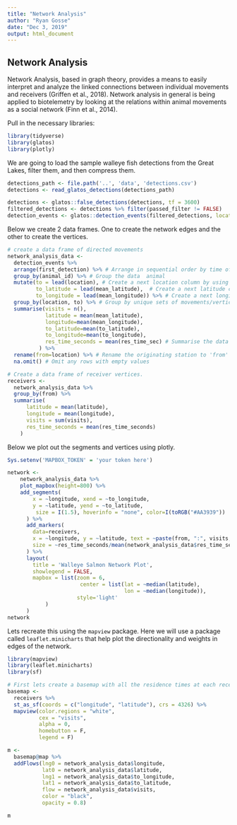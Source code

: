 ```yaml
---
title: "Network Analysis"
author: "Ryan Gosse"
date: "Dec 3, 2019"
output: html_document
---
```

## Network Analysis
Network Analysis, based in graph theory, provides a means to easily interpret and analyze the linked connections between individual movements and receivers (Griffen et al., 2018). Network analysis in general is being applied to biotelemetry by looking at the relations within animal movements as a social network (Finn et al., 2014).

Pull in the necessary libraries:

```r
library(tidyverse)
library(glatos)
library(plotly)  
```

We are going to load the sample walleye fish detections from the Great Lakes, filter them, and then compress them.

```r
detections_path <- file.path('..', 'data', 'detections.csv')
detections <- read_glatos_detections(detections_path)

detections <- glatos::false_detections(detections, tf = 3600)
filtered_detections <- detections %>% filter(passed_filter != FALSE)
detection_events <- glatos::detection_events(filtered_detections, location_col = 'station')  
```

Below we create 2 data frames. One to create the network edges and the other to create the vertices.

```r
# create a data frame of directed movements
network_analysis_data <- 
  detection_events %>%
  arrange(first_detection) %>% # Arrange in sequential order by time of arrival
  group_by(animal_id) %>% # Group the data  animal
  mutate(to = lead(location), # Create a next location column by using the lead
         to_latitude = lead(mean_latitude),  # Create a next latitude column by using the lead
         to_longitude = lead(mean_longitude)) %>% # Create a next longitude column by using the lead
  group_by(location, to) %>% # Group by unique sets of movements/vertices
  summarise(visits = n(),
            latitude = mean(mean_latitude),
            longitude=mean(mean_longitude),
            to_latitude=mean(to_latitude),
            to_longitude=mean(to_longitude),
            res_time_seconds = mean(res_time_sec) # Summarise the data into data frame of moves by counting them and averaging the the rest of the values
          ) %>%
  rename(from=location) %>% # Rename the originating station to 'from'
  na.omit() # Omit any rows with empty values

# Create a data frame of receiver vertices.
receivers <- 
  network_analysis_data %>%
  group_by(from) %>%
  summarise(
      latitude = mean(latitude),
      longitude = mean(longitude),
      visits = sum(visits),
      res_time_seconds = mean(res_time_seconds)
    )
```

Below we plot out the segments and vertices using plotly.

```r
Sys.setenv('MAPBOX_TOKEN' = 'your token here')
```

```r
network <- 
    network_analysis_data %>%
    plot_mapbox(height=800) %>%
    add_segments(
        x = ~longitude, xend = ~to_longitude,
        y = ~latitude, yend = ~to_latitude,
         size = I(1.5), hoverinfo = "none", color=I(toRGB("#AA3939"))
      ) %>%
      add_markers(
        data=receivers,
        x = ~longitude, y = ~latitude, text = ~paste(from, ":", visits, ' visits & ', res_time_seconds, ' seconds of residence time on average'),
        size = ~res_time_seconds/mean(network_analysis_data$res_time_seconds) + 100, hoverinfo = "text", color=~visits
      ) %>%
      layout(
        title = 'Walleye Salmon Network Plot',
        showlegend = FALSE,
        mapbox = list(zoom = 6,
                       center = list(lat = ~median(latitude),
                                     lon = ~median(longitude)),
                      style='light'
            )
      )
network  
```


Lets recreate this using the `mapview` package. Here we will use a package called `leaflet.minicharts` that help plot the directionality and weights in edges of the network.

```r
library(mapview)
library(leaflet.minicharts)
library(sf)

# First lets create a basemap with all the residence times at each receivers mapped
basemap <-
  receivers %>% 
  st_as_sf(coords = c("longitude", "latitude"), crs = 4326) %>% 
  mapview(color.regions = "white",
          cex = "visits",
          alpha = 0,
          homebutton = F,
          legend = F)

m <-
  basemap@map %>% 
  addFlows(lng0 = network_analysis_data$longitude,
           lat0 = network_analysis_data$latitude,
           lng1 = network_analysis_data$to_longitude,
           lat1 = network_analysis_data$to_latitude,
           flow = network_analysis_data$visits,
           color = "black",
           opacity = 0.8)

m
```


